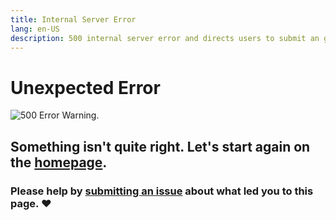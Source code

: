 ```yaml
---
title: Internal Server Error
lang: en-US
description: 500 internal server error and directs users to submit an git issue.
---
```


# Unexpected Error

![500 Error Warning.](/img/icons/500-page.svg)

## Something isn't quite right. Let's start again on the [homepage](index).

### Please help by [submitting an issue](https://github.com/ethereum-optimism/community-hub/issues/new/choose) about what led you to this page. ❤️
